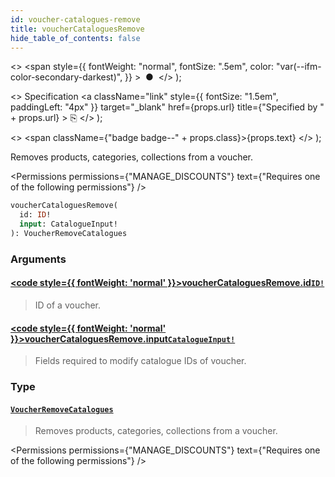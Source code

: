 ```yaml
---
id: voucher-catalogues-remove
title: voucherCataloguesRemove
hide_table_of_contents: false
---
```


  <>
    <span
      style={{
        fontWeight: "normal",
        fontSize: ".5em",
        color: "var(--ifm-color-secondary-darkest)",
      }}
    >
      &nbsp;●&nbsp;
    </span>
  </>
);

  <>
    Specification
    <a
      className="link"
      style={{ fontSize: "1.5em", paddingLeft: "4px" }}
      target="\_blank"
      href={props.url}
      title={"Specified by " + props.url}
    >
      ⎘
    </a>
  </>
);

  <>
    <span className={"badge badge--" + props.class}>{props.text}</span>
  </>
);

Removes products, categories, collections from a voucher.

<Permissions
  permissions={"MANAGE_DISCOUNTS"}
  text={"Requires one of the following permissions"}
/>

```graphql
voucherCataloguesRemove(
  id: ID!
  input: CatalogueInput!
): VoucherRemoveCatalogues
```

### Arguments

#### [<code style={{ fontWeight: 'normal' }}>voucherCataloguesRemove.<b>id</b></code>](#)<Bullet />[`ID!`](../../../api-reference/miscellaneous/scalars/id) <Badge class="secondary" text="non-null"/> <Badge class="secondary" text="scalar"/>

> ID of a voucher.

#### [<code style={{ fontWeight: 'normal' }}>voucherCataloguesRemove.<b>input</b></code>](#)<Bullet />[`CatalogueInput!`](../../../api-reference/discounts/inputs/catalogue-input) <Badge class="secondary" text="non-null"/> <Badge class="secondary" text="input"/>

> Fields required to modify catalogue IDs of voucher.

### Type

#### [`VoucherRemoveCatalogues`](../../../api-reference/discounts/objects/voucher-remove-catalogues) <Badge class="secondary" text="object"/>

> Removes products, categories, collections from a voucher.

<Permissions
  permissions={"MANAGE_DISCOUNTS"}
  text={"Requires one of the following permissions"}
/>

>

